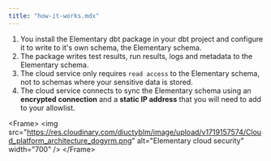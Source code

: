 ```yaml
---
title: "how-it-works.mdx"
---
```


1. You install the Elementary dbt package in your dbt project and configure it to write to it's own schema, the Elementary schema.
2. The package writes test results, run results, logs and metadata to the Elementary schema.
3. The cloud service only requires `read access` to the Elementary schema, not to schemas where your sensitive data is stored.
4. The cloud service connects to sync the Elementary schema using an **encrypted connection** and a **static IP address** that you will need to add to your allowlist.

&lt;Frame&gt;
  &lt;img
    src="https://res.cloudinary.com/diuctyblm/image/upload/v1719157574/Cloud_platform_architecture_dogyrm.png"
    alt="Elementary cloud security"
    width="700"
  /&gt;
&lt;/Frame&gt;